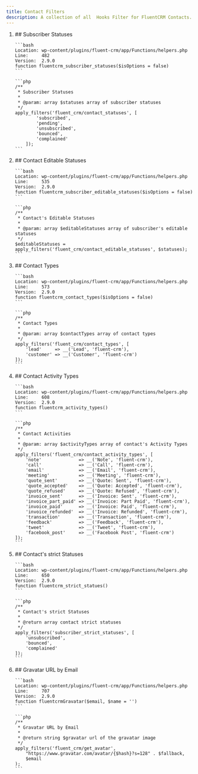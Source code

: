 ```yaml
---
title: Contact Filters
description: A collection of all  Hooks Filter for FluentCRM Contacts.
---
```


<ol>
<li>
    ## Subscriber Statuses

    ```bash
    Location: wp-content/plugins/fluent-crm/app/Functions/helpers.php
    Line:     482
    Version:  2.9.0
    function fluentcrm_subscriber_statuses($isOptions = false)
    ```

    ```php
    /**
     * Subscriber Statuses
     *
     * @param: array $statuses array of subscriber statuses
     */
    apply_filters('fluent_crm/contact_statuses', [
            'subscribed',
            'pending',
            'unsubscribed',
            'bounced',
            'complained'
        ]);
    ```
</li>
<li>
    ## Contact Editable Statuses

    ```bash
    Location: wp-content/plugins/fluent-crm/app/Functions/helpers.php
    Line:     535
    Version:  2.9.0
    function fluentcrm_subscriber_editable_statuses($isOptions = false)
    ```

    ```php
    /**
     * Contact's Editable Statuses
     *
     * @param: array $editableStatuses array of subscriber's editable statuses
     */
    $editableStatuses = apply_filters('fluent_crm/contact_editable_statuses', $statuses);
    ```
</li>
<li>
    ## Contact Types

    ```bash
    Location: wp-content/plugins/fluent-crm/app/Functions/helpers.php
    Line:     573
    Version:  2.9.0
    function fluentcrm_contact_types($isOptions = false)
    ```

    ```php
    /**
     * Contact Types
     *
     * @param: array $contactTypes array of contact types
     */
    apply_filters('fluent_crm/contact_types', [
        'lead'     => __('Lead', 'fluent-crm'),
        'customer' => __('Customer', 'fluent-crm')
    ]);
    ```
</li>
<li>
    ## Contact Activity Types

    ```bash
    Location: wp-content/plugins/fluent-crm/app/Functions/helpers.php
    Line:     608
    Version:  2.9.0
    function fluentcrm_activity_types()
    ```

    ```php
    /**
     * Contact Activities
     *
     * @param: array $activityTypes array of contact's Activity Types
     */
    apply_filters('fluent_crm/contact_activity_types', [
        'note'              => __('Note', 'fluent-crm'),
        'call'              => __('Call', 'fluent-crm'),
        'email'             => __('Email', 'fluent-crm'),
        'meeting'           => __('Meeting', 'fluent-crm'),
        'quote_sent'        => __('Quote: Sent', 'fluent-crm'),
        'quote_accepted'    => __('Quote: Accepted', 'fluent-crm'),
        'quote_refused'     => __('Quote: Refused', 'fluent-crm'),
        'invoice_sent'      => __('Invoice: Sent', 'fluent-crm'),
        'invoice_part_paid' => __('Invoice: Part Paid', 'fluent-crm'),
        'invoice_paid'      => __('Invoice: Paid', 'fluent-crm'),
        'invoice_refunded'  => __('Invoice: Refunded', 'fluent-crm'),
        'transaction'       => __('Transaction', 'fluent-crm'),
        'feedback'          => __('Feedback', 'fluent-crm'),
        'tweet'             => __('Tweet', 'fluent-crm'),
        'facebook_post'     => __('Facebook Post', 'fluent-crm')
    ]);
    ```
</li>
<li>
    ## Contact's strict Statuses

    ```bash
    Location: wp-content/plugins/fluent-crm/app/Functions/helpers.php
    Line:     650
    Version:  2.9.0
    function fluentcrm_strict_statues()
    ```

    ```php
    /**
     * Contact's strict Statuses
     *
     * @return array contact strict statuses
     */
    apply_filters('subscriber_strict_statuses', [
        'unsubscribed',
        'bounced',
        'complained'
    ]);
    ```
</li>
<li>
    ## Gravatar URL by Email

    ```bash
    Location: wp-content/plugins/fluent-crm/app/Functions/helpers.php
    Line:     707
    Version:  2.9.0
    function fluentcrmGravatar($email, $name = '')
    ```

    ```php
    /**
     * Gravatar URL by Email
     *
     * @return string $gravatar url of the gravatar image
     */
    apply_filters('fluent_crm/get_avatar',
        "https://www.gravatar.com/avatar/{$hash}?s=128" . $fallback,
        $email
    );
    ```
</li>
</ol>

